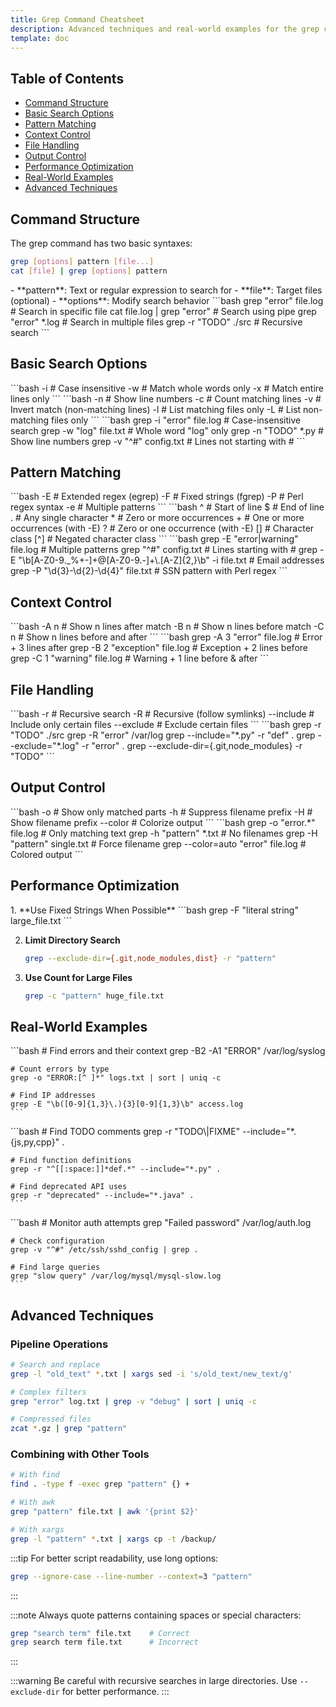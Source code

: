 ```yaml
---
title: Grep Command Cheatsheet
description: Advanced techniques and real-world examples for the grep command
template: doc
---
```



## Table of Contents

- [Command Structure](#command-structure)
- [Basic Search Options](#basic-search-options)
- [Pattern Matching](#pattern-matching)
- [Context Control](#context-control)
- [File Handling](#file-handling)
- [Output Control](#output-control)
- [Performance Optimization](#performance-optimization)
- [Real-World Examples](#real-world-examples)
- [Advanced Techniques](#advanced-techniques)

## Command Structure

The grep command has two basic syntaxes:
```bash
grep [options] pattern [file...]
cat [file] | grep [options] pattern
```

<Tabs>
  <TabItem label="Components">
    - **pattern**: Text or regular expression to search for
    - **file**: Target files (optional)
    - **options**: Modify search behavior
  </TabItem>

  <TabItem label="Basic Examples">
    ```bash
    grep "error" file.log           # Search in specific file
    cat file.log | grep "error"     # Search using pipe
    grep "error" *.log              # Search in multiple files
    grep -r "TODO" ./src            # Recursive search
    ```
  </TabItem>
</Tabs>

## Basic Search Options

<Tabs>
  <TabItem label="Case Sensitivity">
    ```bash
    -i        # Case insensitive
    -w        # Match whole words only
    -x        # Match entire lines only
    ```
  </TabItem>

  <TabItem label="Line Operations">
    ```bash
    -n        # Show line numbers
    -c        # Count matching lines
    -v        # Invert match (non-matching lines)
    -l        # List matching files only
    -L        # List non-matching files only
    ```
  </TabItem>

  <TabItem label="Examples">
    ```bash
    grep -i "error" file.log          # Case-insensitive search
    grep -w "log" file.txt            # Whole word "log" only
    grep -n "TODO" *.py               # Show line numbers
    grep -v "^#" config.txt           # Lines not starting with #
    ```
  </TabItem>
</Tabs>

## Pattern Matching

<Tabs>
  <TabItem label="Pattern Types">
    ```bash
    -E        # Extended regex (egrep)
    -F        # Fixed strings (fgrep)
    -P        # Perl regex syntax
    -e        # Multiple patterns
    ```
  </TabItem>

  <TabItem label="Common Patterns">
    ```bash
    ^         # Start of line
    $         # End of line
    .         # Any single character
    *         # Zero or more occurrences
    +         # One or more occurrences (with -E)
    ?         # Zero or one occurrence (with -E)
    []        # Character class
    [^]       # Negated character class
    ```
  </TabItem>

  <TabItem label="Examples">
    ```bash
    grep -E "error|warning" file.log     # Multiple patterns
    grep "^#" config.txt                 # Lines starting with #
    grep -E "\b[A-Z0-9._%+-]+@[A-Z0-9.-]+\.[A-Z]{2,}\b" -i file.txt  # Email addresses
    grep -P "\d{3}-\d{2}-\d{4}" file.txt # SSN pattern with Perl regex
    ```
  </TabItem>
</Tabs>

## Context Control

<Tabs>
  <TabItem label="Context Options">
    ```bash
    -A n      # Show n lines after match
    -B n      # Show n lines before match
    -C n      # Show n lines before and after
    ```
  </TabItem>

  <TabItem label="Examples">
    ```bash
    grep -A 3 "error" file.log       # Error + 3 lines after
    grep -B 2 "exception" file.log   # Exception + 2 lines before
    grep -C 1 "warning" file.log     # Warning + 1 line before & after
    ```
  </TabItem>
</Tabs>

## File Handling

<Tabs>
  <TabItem label="Directory Options">
    ```bash
    -r        # Recursive search
    -R        # Recursive (follow symlinks)
    --include # Include only certain files
    --exclude # Exclude certain files
    ```
  </TabItem>

  <TabItem label="Examples">
    ```bash
    grep -r "TODO" ./src
    grep -R "error" /var/log
    grep --include="*.py" -r "def" .
    grep --exclude="*.log" -r "error" .
    grep --exclude-dir={.git,node_modules} -r "TODO"
    ```
  </TabItem>
</Tabs>

## Output Control

<Tabs>
  <TabItem label="Output Options">
    ```bash
    -o        # Show only matched parts
    -h        # Suppress filename prefix
    -H        # Show filename prefix
    --color   # Colorize output
    ```
  </TabItem>

  <TabItem label="Examples">
    ```bash
    grep -o "error.*" file.log          # Only matching text
    grep -h "pattern" *.txt             # No filenames
    grep -H "pattern" single.txt        # Force filename
    grep --color=auto "error" file.log  # Colored output
    ```
  </TabItem>
</Tabs>

## Performance Optimization

<Steps>
1. **Use Fixed Strings When Possible**
   ```bash
   grep -F "literal string" large_file.txt
   ```

2. **Limit Directory Search**
   ```bash
   grep --exclude-dir={.git,node_modules,dist} -r "pattern"
   ```

3. **Use Count for Large Files**
   ```bash
   grep -c "pattern" huge_file.txt
   ```
</Steps>

## Real-World Examples

<Tabs>
  <TabItem label="Log Analysis">
    ```bash
    # Find errors and their context
    grep -B2 -A1 "ERROR" /var/log/syslog

    # Count errors by type
    grep -o "ERROR:[^ ]*" logs.txt | sort | uniq -c

    # Find IP addresses
    grep -E "\b([0-9]{1,3}\.){3}[0-9]{1,3}\b" access.log
    ```
  </TabItem>

  <TabItem label="Code Search">
    ```bash
    # Find TODO comments
    grep -r "TODO\|FIXME" --include="*.{js,py,cpp}" .

    # Find function definitions
    grep -r "^[[:space:]]*def.*" --include="*.py" .

    # Find deprecated API uses
    grep -r "deprecated" --include="*.java" .
    ```
  </TabItem>

  <TabItem label="System Administration">
    ```bash
    # Monitor auth attempts
    grep "Failed password" /var/log/auth.log

    # Check configuration
    grep -v "^#" /etc/ssh/sshd_config | grep .

    # Find large queries
    grep "slow query" /var/log/mysql/mysql-slow.log
    ```
  </TabItem>
</Tabs>

## Advanced Techniques

### Pipeline Operations

```bash
# Search and replace
grep -l "old_text" *.txt | xargs sed -i 's/old_text/new_text/g'

# Complex filters
grep "error" log.txt | grep -v "debug" | sort | uniq -c

# Compressed files
zcat *.gz | grep "pattern"
```

### Combining with Other Tools

```bash
# With find
find . -type f -exec grep "pattern" {} +

# With awk
grep "pattern" file.txt | awk '{print $2}'

# With xargs
grep -l "pattern" *.txt | xargs cp -t /backup/
```

:::tip
For better script readability, use long options:
```bash
grep --ignore-case --line-number --context=3 "pattern"
```
:::

:::note
Always quote patterns containing spaces or special characters:
```bash
grep "search term" file.txt    # Correct
grep search term file.txt      # Incorrect
```
:::

:::warning
Be careful with recursive searches in large directories. Use `--exclude-dir` for better performance.
:::